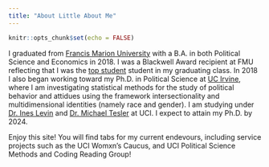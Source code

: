 ```yaml
---
title: "About Little About Me"
---
```


```r
knitr::opts_chunk$set(echo = FALSE)
```

I graduated from [Francis Marion University](https://www.fmarion.edu/) with a B.A. in both Political Science and Economics in 2018. I was a Blackwell Award recipient at FMU
reflecting that I was the [top student](https://www.valleycenter.com/articles/local-woman-is-most-decorated-graduate-of-her-college/) student in my graduating class. In 2018 I also began working toward my Ph.D. in Political Science at [UC Irvine](https://www.polisci.uci.edu/), where I am investigating statistical methods for the study of political behavior and attidues using the framework intersectionality and multidimensional identities (namely race and gender). I am studying under [Dr. Ines Levin](https://sites.uci.edu/ilevin/) and [Dr. Michael Tesler](http://faculty.sites.uci.edu/mtesler/files/2018/02/cv_218.pdf) at UCI. I expect to attain my Ph.D. by 2024.

Enjoy this site! You will find tabs for my current endevours, including service projects such as the UCI Womxn's Caucus, and UCI Political Science Methods and Coding Reading Group!

